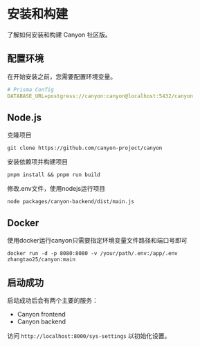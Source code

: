 # 安装和构建

了解如何安装和构建 Canyon 社区版。

## 配置环境

在开始安装之前，您需要配置环境变量。

```yaml
# Prisma Config
DATABASE_URL=postgress://canyon:canyon@localhost:5432/canyon
```

## Node.js

克隆项目

```shell
git clone https://github.com/canyon-project/canyon
```

安装依赖项并构建项目

```shell
pnpm install && pnpm run build
```

修改.env文件，使用nodejs运行项目

```shell
node packages/canyon-backend/dist/main.js
```


## Docker

使用docker运行canyon只需要指定环境变量文件路径和端口号即可

```shell
docker run -d -p 8080:8080 -v /your/path/.env:/app/.env zhangtao25/canyon:main
```

## 启动成功

启动成功后会有两个主要的服务：

- Canyon frontend
- Canyon backend

访问 `http://localhost:8000/sys-settings` 以初始化设置。

[//]: # (<img style={{boxShadow:'0 2px 5px 1px rgba&#40;64,60,67,.16&#41;',borderRadius:'10px',overflow:'hidden'}} src={require&#40;'@site/static/docs/getting-stared/app-welcome.jpg'&#41;.default}/>)
